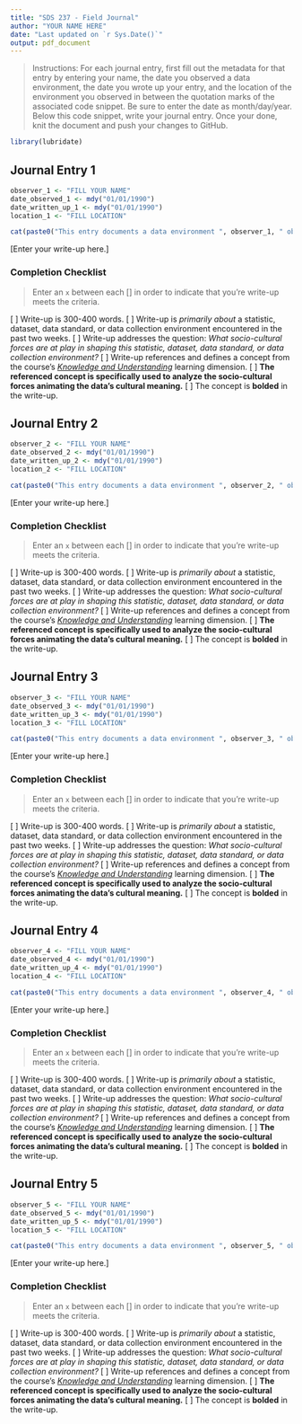 ```yaml
---
title: "SDS 237 - Field Journal"
author: "YOUR NAME HERE"
date: "Last updated on `r Sys.Date()`"
output: pdf_document
---
```


> Instructions: For each journal entry, first fill out the metadata for that entry by entering your name, the date you observed a data environment, the date you wrote up your entry, and the location of the environment you observed in between the quotation marks of the associated code snippet. Be sure to enter the date as month/day/year. Below this code snippet, write your journal entry. Once your done, knit the document and push your changes to GitHub.

```r
library(lubridate)
```

## Journal Entry 1

```r
observer_1 <- "FILL YOUR NAME"
date_observed_1 <- mdy("01/01/1990")
date_written_up_1 <- mdy("01/01/1990")
location_1 <- "FILL LOCATION"

cat(paste0("This entry documents a data environment ", observer_1, " observed on ", date_observed_1, " in ", location_1, ". The observations were written up on ", date_written_up_1, "."))
```

[Enter your write-up here.]

### Completion Checklist
> Enter an `x` between each [] in order to indicate that you're write-up meets the criteria.

[ ] Write-up is 300-400 words.
[ ] Write-up is *primarily about* a statistic, dataset, data standard, or data collection environment encountered in the past two weeks.
[ ] Write-up addresses the question: *What socio-cultural forces are at play in shaping this statistic, dataset, data standard, or data collection environment?*
[ ] Write-up references and defines a concept from the course's [*Knowledge and Understanding*](https://sds-237-data-ethnography.github.io/public-website-fall-23/learning_dimensions.html#knowledge-and-understanding) learning dimension.
[ ] **The referenced concept is specifically used to analyze the socio-cultural forces animating the data's cultural meaning.** 
[ ] The concept is **bolded** in the write-up. 

## Journal Entry 2 

```r
observer_2 <- "FILL YOUR NAME"
date_observed_2 <- mdy("01/01/1990")
date_written_up_2 <- mdy("01/01/1990")
location_2 <- "FILL LOCATION"

cat(paste0("This entry documents a data environment ", observer_2, " observed on ", date_observed_2, " in ", location_2, ". The observations were written up on ", date_written_up_2, "."))
```

[Enter your write-up here.]

### Completion Checklist
> Enter an `x` between each [] in order to indicate that you're write-up meets the criteria.

[ ] Write-up is 300-400 words.
[ ] Write-up is *primarily about* a statistic, dataset, data standard, or data collection environment encountered in the past two weeks.
[ ] Write-up addresses the question: *What socio-cultural forces are at play in shaping this statistic, dataset, data standard, or data collection environment?*
[ ] Write-up references and defines a concept from the course's [*Knowledge and Understanding*](https://sds-237-data-ethnography.github.io/public-website-fall-23/learning_dimensions.html#knowledge-and-understanding) learning dimension.
[ ] **The referenced concept is specifically used to analyze the socio-cultural forces animating the data's cultural meaning.** 
[ ] The concept is **bolded** in the write-up. 

## Journal Entry 3

```r
observer_3 <- "FILL YOUR NAME"
date_observed_3 <- mdy("01/01/1990")
date_written_up_3 <- mdy("01/01/1990")
location_3 <- "FILL LOCATION"

cat(paste0("This entry documents a data environment ", observer_3, " observed on ", date_observed_3, " in ", location_3, ". The observations were written up on ", date_written_up_3, "."))
```

[Enter your write-up here.]

### Completion Checklist
> Enter an `x` between each [] in order to indicate that you're write-up meets the criteria.

[ ] Write-up is 300-400 words.
[ ] Write-up is *primarily about* a statistic, dataset, data standard, or data collection environment encountered in the past two weeks.
[ ] Write-up addresses the question: *What socio-cultural forces are at play in shaping this statistic, dataset, data standard, or data collection environment?*
[ ] Write-up references and defines a concept from the course's [*Knowledge and Understanding*](https://sds-237-data-ethnography.github.io/public-website-fall-23/learning_dimensions.html#knowledge-and-understanding) learning dimension.
[ ] **The referenced concept is specifically used to analyze the socio-cultural forces animating the data's cultural meaning.** 
[ ] The concept is **bolded** in the write-up. 

## Journal Entry 4

```r
observer_4 <- "FILL YOUR NAME"
date_observed_4 <- mdy("01/01/1990")
date_written_up_4 <- mdy("01/01/1990")
location_4 <- "FILL LOCATION"

cat(paste0("This entry documents a data environment ", observer_4, " observed on ", date_observed_4, " in ", location_4, ". The observations were written up on ", date_written_up_4, "."))
```

[Enter your write-up here.]

### Completion Checklist
> Enter an `x` between each [] in order to indicate that you're write-up meets the criteria.

[ ] Write-up is 300-400 words.
[ ] Write-up is *primarily about* a statistic, dataset, data standard, or data collection environment encountered in the past two weeks.
[ ] Write-up addresses the question: *What socio-cultural forces are at play in shaping this statistic, dataset, data standard, or data collection environment?*
[ ] Write-up references and defines a concept from the course's [*Knowledge and Understanding*](https://sds-237-data-ethnography.github.io/public-website-fall-23/learning_dimensions.html#knowledge-and-understanding) learning dimension.
[ ] **The referenced concept is specifically used to analyze the socio-cultural forces animating the data's cultural meaning.** 
[ ] The concept is **bolded** in the write-up. 

## Journal Entry 5

```r
observer_5 <- "FILL YOUR NAME"
date_observed_5 <- mdy("01/01/1990")
date_written_up_5 <- mdy("01/01/1990")
location_5 <- "FILL LOCATION"

cat(paste0("This entry documents a data environment ", observer_5, " observed on ", date_observed_5, " in ", location_5, ". The observations were written up on ", date_written_up_5, "."))
```

[Enter your write-up here.]

### Completion Checklist
> Enter an `x` between each [] in order to indicate that you're write-up meets the criteria.

[ ] Write-up is 300-400 words.
[ ] Write-up is *primarily about* a statistic, dataset, data standard, or data collection environment encountered in the past two weeks.
[ ] Write-up addresses the question: *What socio-cultural forces are at play in shaping this statistic, dataset, data standard, or data collection environment?*
[ ] Write-up references and defines a concept from the course's [*Knowledge and Understanding*](https://sds-237-data-ethnography.github.io/public-website-fall-23/learning_dimensions.html#knowledge-and-understanding) learning dimension.
[ ] **The referenced concept is specifically used to analyze the socio-cultural forces animating the data's cultural meaning.** 
[ ] The concept is **bolded** in the write-up. 

